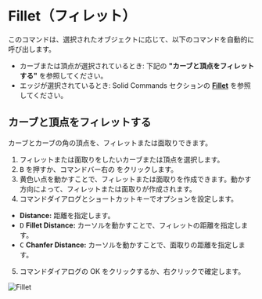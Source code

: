 
# Fillet（フィレット）

<Reference shortcut="B" command="Fillet" button="コマンドバー右" />

このコマンドは、選択されたオブジェクトに応じて、以下のコマンドを自動的に呼び出します。
  - カーブまたは頂点が選択されているとき: 下記の **"カーブと頂点をフィレットする"** を参照してください。
  - エッジが選択されているとき: Solid Commands セクションの [**Fillet**](../solid/fillet) を参照してください。

## カーブと頂点をフィレットする

カーブとカーブの角の頂点を、フィレットまたは面取りできます。

1. フィレットまたは面取りをしたいカーブまたは頂点を選択します。
2. <kbd>B</kbd> を押すか、コマンドバー右の <ButtonIcon type="button-fillet" /> をクリックします。
3. 黄色い点を動かすことで、フィレットまたは面取りを作成できます。動かす方向によって、フィレットまたは面取りが作成されます。
4. コマンドダイアログとショートカットキーでオプションを設定します。
  - **Distance:** 距離を指定します。
   - <kbd>D</kbd> **Fillet Distance:** カーソルを動かすことで、フィレットの距離を指定します。
   - <kbd>C</kbd> **Chanfer Distance:** カーソルを動かすことで、面取りの距離を指定します。
5. コマンドダイアログの OK をクリックするか、右クリックで確定します。

![Fillet](/img/fillet.gif)

